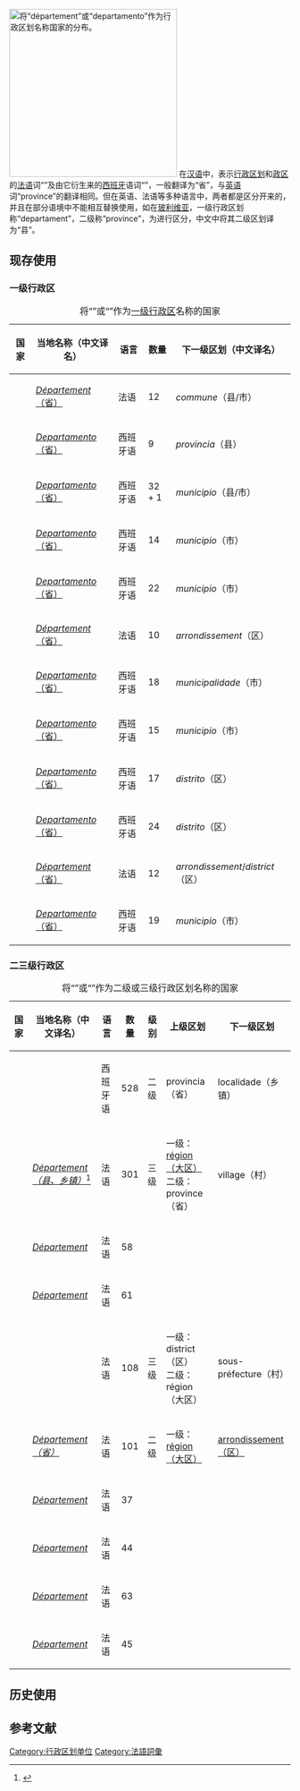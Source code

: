 [[File:Map of country subdivisions (departments).svg|thumb|300px|将“département”或“departamento”作为行政区划名称国家的分布。
{{legend|#346733|一级区划}}
{{legend|#73aa73|二级区划}}]]
在[[汉语|汉语]]中，表示[[行政区划|行政区划]]和[[政区|政区]]的[[法语|法语]]词“{{lang|fr|département}}”及由它衍生来的[[西班牙|西班牙]]语词“{{lang|es|departamento}}”，一般翻译为“省”，与[[英语|英语]]词“province”的翻译相同。但在英语、法语等多种语言中，两者都是区分开来的，并且在部分语境中不能相互替换使用，如在[[玻利维亚|玻利维亚]]，一级行政区划称“departament”，二级称“province”，为进行区分，中文中将其二级区划译为“县”。

== 现存使用 ==
=== 一级行政区 ===
{| class="wikitable sortable"
|+将“{{lang|fr|département}}”或“{{lang|es|departamento}}”作为[[一级行政区|一级行政区]]名称的国家
|- 
! 国家
! 当地名称（中文译名）
! 语言
! 数量
! 下一级区划（中文译名）
|-
| {{BEN}}
| [[贝宁行政区划|''Département''（省）]] 
| 法语
| 12
| ''commune''（县/市）
|-
| {{BOL}}
| [[玻利维亚行政区划|''Departamento''（省）]] 
| 西班牙语
| 9
| ''provincia''（县）
|-
| {{COL}}
| [[哥伦比亚行政区划|''Departamento''（省）]] 
| 西班牙语
| 32 + 1
| ''municipio''（县/市）
|-
| {{SLV}}
| [[萨尔瓦多行政区划|''Departamento''（省）]] 
| 西班牙语
| 14
| ''municipio''（市）
|-
| {{GUA}}
| [[危地马拉行政区划|''Departamento''（省）]] 
| 西班牙语
| 22
| ''municipio''（市）
|-
| {{HTI}}
| [[海地行政区划|''Département''（省）]] 
| 法语
| 10
| ''arrondissement''（区）
|-
| {{HON}}
| [[洪都拉斯行政区划|''Departamento''（省）]] 
| 西班牙语
| 18
| ''municipalidade''（市）
|-
| {{NIC}}
| [[尼加拉瓜行政區劃|''Departamento''（省）]] 
| 西班牙语
| 15
| ''municipio''（市）
|-
| {{PAR}}
| [[巴拉圭行政区划|''Departamento''（省）]] 
| 西班牙语
| 17
| ''distrito''（区）
|-
| {{PER}}
| [[秘鲁行政区划|''Departamento''（省）]] 
| 西班牙语
| 24
| ''distrito''（区）
|-
| {{COG}}
| [[刚果共和国行政区划|''Département''（省）]] 
| 法语
| 12
| ''arrondissement''/''district''（区）
|-
| {{URY}}
| [[乌拉圭行政区划|''Departamento''（省）]] 
| 西班牙语
| 19
| ''municipio''（市）
|}

=== 二三级行政区 ===
{| class="wikitable sortable"
|+ 将“{{lang|fr|département}}”或“{{lang|es|departamento}}”作为二级或三级行政区划名称的国家 
! 国家
! 当地名称（中文译名）
! 语言
! 数量
! 级别
! 上级区划
! 下一级区划
|-
| {{ARG}}
| ''{{le|阿根廷县份|Departments of Argentina|Departamento（县）}}''
| 西班牙语
| 528
| 二级
| provincia（省）
| localidade（乡镇）
|-
| {{BFA}}
| ''[[縣_(布吉納法索)|Département（县、乡镇）]]''<ref>{{Cite web |url=http://www.xzqh.org/old/waiguo/africa/3011.htm |title=布基纳法索行政区划 |access-date=2016-09-03 |archive-date=2019-06-07 |archive-url=https://web.archive.org/web/20190607170132/http://www.xzqh.org/old/waiguo/africa/3011.htm |dead-url=no }}</ref>
| 法语
| 301
| 三级
| 一级：[[布基納法索大區|région（大区）]]<br />二级：province（省）
| village（村）
|-
| {{CMR}}
| ''[[Departamentos_de_Camerún|Département]]''
| 法语
| 58
|-
| {{TCD}}
| ''[[Departamentos_de_Chad|Département]]''
| 法语
| 61
|-
| {{CIV}}
| ''{{le|省 (科特迪瓦)|Departments of Ivory Coast|Département（省）}}''
| 法语
| 108 
| 三级
| 一级：district（区）<br />二级：région（大区）
| sous-préfecture（村）
|-
| {{FRA}}
| ''[[省_(法国)|Département（省）]]''
| 法语
| 101
|二级
|一级：[[法国大区|région（大区）]]
|[[区_(法国)|arrondissement（区）]]
|-
| {{GAB}}
| ''[[Anexo:Departamentos_de_Gabón|Département]]''
| 法语
| 37
|-
| {{MRT}}
| ''[[Departamentos_de_Mauritania|Département]]''
| 法语
| 44
|-
| {{NER}}
| ''[[Departamentos_de_Níger|Département]]''
| 法语
| 63
|-
| {{SEN}}
| ''[[Departamentos_de_Senegal|Département]]''
| 法语
| 45
|}

== 历史使用 ==

== 参考文献 ==
{{Reflist}}

[[Category:行政区划单位|Category:行政区划单位]]
[[Category:法語詞彙|Category:法語詞彙]]